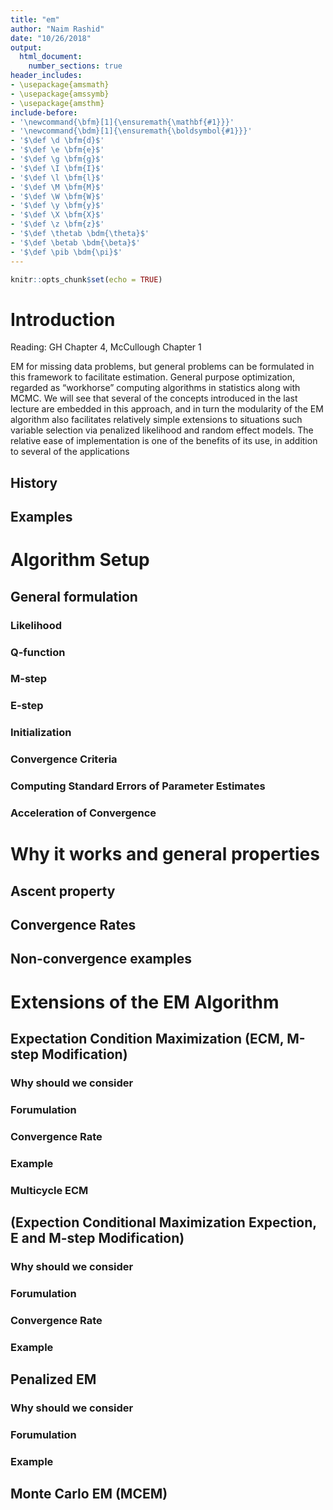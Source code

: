 ```yaml
---
title: "em"
author: "Naim Rashid"
date: "10/26/2018"
output: 
  html_document:
    number_sections: true
header_includes:
- \usepackage{amsmath}
- \usepackage{amssymb}
- \usepackage{amsthm}
include-before:
- '\newcommand{\bfm}[1]{\ensuremath{\mathbf{#1}}}'
- '\newcommand{\bdm}[1]{\ensuremath{\boldsymbol{#1}}}'
- '$\def \d \bfm{d}$'
- '$\def \e \bfm{e}$'
- '$\def \g \bfm{g}$'
- '$\def \I \bfm{I}$'
- '$\def \l \bfm{l}$'
- '$\def \M \bfm{M}$'
- '$\def \W \bfm{W}$'
- '$\def \y \bfm{y}$'
- '$\def \X \bfm{X}$'
- '$\def \z \bfm{z}$'
- '$\def \thetab \bdm{\theta}$'
- '$\def \betab \bdm{\beta}$'
- '$\def \pib \bdm{\pi}$'
---
```



```r
knitr::opts_chunk$set(echo = TRUE)
```

# Introduction

Reading:  GH Chapter 4, McCullough Chapter 1

EM for missing data problems, but general problems can be formulated in this framework to facilitate estimation.  General purpose optimization, regarded as "workhorse" computing algorithms in statistics along with MCMC.  We will see that several of the concepts introduced in the last lecture are embedded in this approach, and in turn the modularity of the EM algorithm also facilitates relatively simple extensions to situations such variable selection via penalized likelihood and random effect models.  The relative ease of implementation is one of the benefits of its use, in addition to several of the applications 

## History

## Examples

# Algorithm Setup

## General formulation

### Likelihood

### Q-function

### M-step

### E-step

### Initialization

### Convergence Criteria

### Computing Standard Errors of Parameter Estimates

### Acceleration of Convergence

# Why it works and general properties

## Ascent property

## Convergence Rates

## Non-convergence examples

# Extensions of the EM Algorithm

## Expectation Condition Maximization (ECM, M-step Modification)

### Why should we consider

### Forumulation

### Convergence Rate

### Example

### Multicycle ECM

## (Expection Conditional Maximization Expection, E and M-step Modification)

### Why should we consider

### Forumulation

### Convergence Rate

### Example

## Penalized EM

### Why should we consider

### Forumulation

### Example

## Monte Carlo EM (MCEM)





